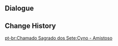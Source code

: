 {{Genius Invokation TCG Stage
|title        = Cyno: Friendly
|type         = Friendly Fracas
|group        = Invitation Board
|character    = Cyno
|requirement  = 7
|introduction = "There's no need to be concerned. I do not go quite as hard on new players."<br>Hint: Cyno's deck revolves around Energy and Normal Attacks, allowing him to launch attacks even as he shifts resources around.
|objective_1  = Achieve victory
|reward_1     = Cyno*1
|objective_2  = Achieve victory within 6 Rounds
|reward_2     = Featherfall Judgment*1
|objective_3  = Win with less than 2 characters defeated
|reward_3     = Featherfall Judgment*1
|lineup       = Cyno;Razor;Xingqiu
|action       = Featherfall Judgment;Thunder Summoner's Crown;Skyward Spine;White Tassel;Sacrificial Greatsword;Wagner;Parametric Transformer;Ellin;Jueyun Guoba;Northern Smoked Chicken;Minty Meat Rolls;Adventurer's Bandana;Iron Tongue Tian;Liu Su;Starsigns;Featherfall Judgment;Thunder Summoner's Crown;Skyward Spine;White Tassel;Sacrificial Greatsword;Wagner;Parametric Transformer;Ellin;Jueyun Guoba;Northern Smoked Chicken;Minty Meat Rolls;Adventurer's Bandana;Iron Tongue Tian;Liu Su;Starsigns
}}

==Dialogue==
{{Transclude|Genius Invokation TCG/Stage/Cyno|Friendly Fracas}}

==Change History==
{{Change History|3.3}}

[[pt-br:Chamado Sagrado dos Sete:Cyno - Amistoso]]